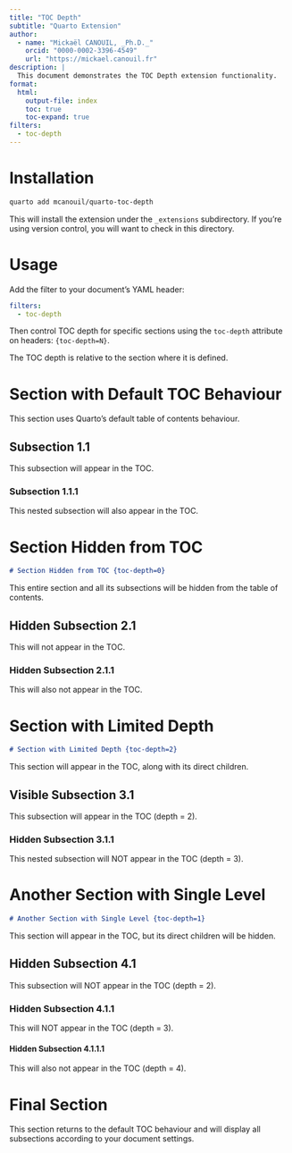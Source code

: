 ```yaml
---
title: "TOC Depth"
subtitle: "Quarto Extension"
author:
  - name: "Mickaël CANOUIL, _Ph.D._"
    orcid: "0000-0002-3396-4549"
    url: "https://mickael.canouil.fr"
description: |
  This document demonstrates the TOC Depth extension functionality.
format:
  html:
    output-file: index
    toc: true
    toc-expand: true
filters:
  - toc-depth
---
```


# Installation

```bash
quarto add mcanouil/quarto-toc-depth
```

This will install the extension under the `_extensions` subdirectory.
If you're using version control, you will want to check in this directory.

# Usage

Add the filter to your document's YAML header:

```yaml
filters:
  - toc-depth
```

Then control TOC depth for specific sections using the `toc-depth` attribute on headers: `{toc-depth=N}`.

:::: {.callout-note}
The TOC depth is relative to the section where it is defined.
:::

# Section with Default TOC Behaviour

This section uses Quarto's default table of contents behaviour.

## Subsection 1.1

This subsection will appear in the TOC.

### Subsection 1.1.1

This nested subsection will also appear in the TOC.

# Section Hidden from TOC {toc-depth=0}

```markdown
# Section Hidden from TOC {toc-depth=0}
```

This entire section and all its subsections will be hidden from the table of contents.

## Hidden Subsection 2.1

This will not appear in the TOC.

### Hidden Subsection 2.1.1

This will also not appear in the TOC.

# Section with Limited Depth {toc-depth=2}

```markdown
# Section with Limited Depth {toc-depth=2}
```

This section will appear in the TOC, along with its direct children.

## Visible Subsection 3.1

This subsection will appear in the TOC (depth = 2).

### Hidden Subsection 3.1.1

This nested subsection will NOT appear in the TOC (depth = 3).

# Another Section with Single Level {toc-depth=1}

```markdown
# Another Section with Single Level {toc-depth=1}
```

This section will appear in the TOC, but its direct children will be hidden.

## Hidden Subsection 4.1

This subsection will NOT appear in the TOC (depth = 2).

### Hidden Subsection 4.1.1

This will NOT appear in the TOC (depth = 3).

#### Hidden Subsection 4.1.1.1

This will also not appear in the TOC (depth = 4).

# Final Section

This section returns to the default TOC behaviour and will display all subsections according to your document settings.
